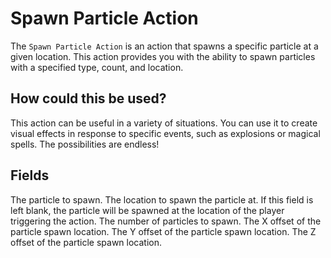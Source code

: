 
# Spawn Particle Action

The `Spawn Particle Action` is an action that spawns a specific particle at a given location. This action provides you with the ability to spawn particles with a specified type, count, and location.

## How could this be used?

This action can be useful in a variety of situations. You can use it to create visual effects in response to specific events, such as explosions or magical spells. The possibilities are endless!

## Fields

<ActionsField />

<EntryField name="Particle" required>
    The particle to spawn.
</EntryField>

<EntryField name="Location" optional>
    The location to spawn the particle at. If this field is left blank, the particle will be spawned at the location of the player triggering the action.
</EntryField>

<EntryField name="Count" required>
    The number of particles to spawn.
</EntryField>

<EntryField name="Offset X" required>
    The X offset of the particle spawn location.
</EntryField>

<EntryField name="Offset Y" required>
    The Y offset of the particle spawn location.
</EntryField>

<EntryField name="Offset Z" required>
    The Z offset of the particle spawn location.
</EntryField>
